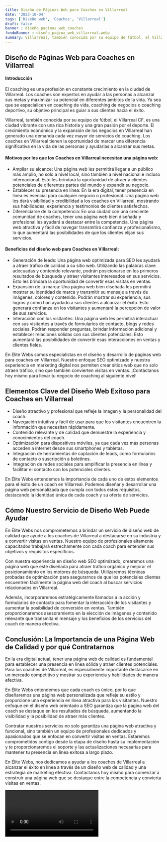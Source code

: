 ```yaml
---
title: Diseño de Páginas Web para Coaches en Villarreal
date: '2023-10-04'
tags: ['Diseño web', 'Coaches', 'Villarreal']
draft: false
banner : diseño_paginas_web_coaches
fondoBanner : diseño_pagina_web_villarreal.webp
summary: Villarreal, también conocida por su equipo de fútbol, el Villarreal CF, es una ciudad vibrante con una rica historia y una gran pasión por el deporte. El crecimiento económico y la expansión de los negocios en Villarreal han generado una demanda cada vez mayor de servicios de coaching. Los coaches en Villarreal tienen la oportunidad de marcar una diferencia significativa en la vida de las personas y ayudarlas a alcanzar sus metas.
---
```


## Diseño de Páginas Web para Coaches en Villarreal

#### Introducción
El coaching es una profesión en constante crecimiento en la ciudad de Villarreal. Los coaches son expertos en ayudar a las personas a alcanzar sus metas y maximizar su potencial en diferentes ámbitos de la vida. Ya sea que se especialicen en coaching de vida, coaching de negocios o coaching deportivo, su objetivo principal es guiar a sus clientes hacia el éxito.

Villarreal, también conocida por su equipo de fútbol, el Villarreal CF, es una ciudad vibrante con una rica historia y una gran pasión por el deporte. El crecimiento económico y la expansión de los negocios en Villarreal han generado una demanda cada vez mayor de servicios de coaching. Los coaches en Villarreal tienen la oportunidad de marcar una diferencia significativa en la vida de las personas y ayudarlas a alcanzar sus metas.

#### Motivos por los que los Coaches en Villarreal necesitan una página web:
- Ampliar su alcance: Una página web les permitirá llegar a un público más amplio, no solo a nivel local, sino también a nivel nacional e incluso internacional. Esto les brindará la oportunidad de atraer a clientes potenciales de diferentes partes del mundo y expandir su negocio.
- Establecer su presencia en línea: En la era digital, tener presencia en línea es esencial para cualquier negocio o profesional. Una página web les dará visibilidad y credibilidad a los coaches en Villarreal, mostrando sus habilidades, experiencia y testimonios de clientes satisfechos.
- Diferenciarse de la competencia: En una ciudad con una creciente comunidad de coaches, tener una página web bien diseñada y profesional les ayudará a destacar entre la competencia. Una página web atractiva y fácil de navegar transmitirá confianza y profesionalismo, lo que aumentará las posibilidades de que los clientes elijan sus servicios.

#### Beneficios del diseño web para Coaches en Villarreal:
- Generación de leads: Una página web optimizada para SEO les ayudará a atraer tráfico de calidad a su sitio web. Utilizando las palabras clave adecuadas y contenido relevante, podrán posicionarse en los primeros resultados de búsqueda y atraer visitantes interesados en sus servicios. Esto les brindará la oportunidad de convertir esas visitas en ventas.
- Expansión de la marca: Una página web bien diseñada les permitirá mostrar su identidad de marca y transmitir su mensaje a través de imágenes, colores y contenido. Podrán mostrar su experiencia, sus logros y cómo han ayudado a sus clientes a alcanzar el éxito. Esto generará confianza en los visitantes y aumentará la percepción de valor de sus servicios.
- Interacción con los visitantes: Una página web les permitirá interactuar con sus visitantes a través de formularios de contacto, blogs y redes sociales. Podrán responder preguntas, brindar información adicional y establecer relaciones sólidas con sus clientes potenciales. Esto aumentará las posibilidades de convertir esas interacciones en ventas y clientes fieles.

En Elite Webs somos especialistas en el diseño y desarrollo de páginas web para coaches en Villarreal. Nuestro enfoque SEO optimizado y nuestra experiencia en marketing digital nos permiten crear sitios web que no solo atraen tráfico, sino que también convierten visitas en ventas. ¡Contáctanos hoy mismo para llevar tu negocio de coaching al siguiente nivel!

<GifSeo />

<Cta />

## Elementos Clave del Diseño Web Exitoso para Coaches en Villarreal

- Diseño atractivo y profesional que refleje la imagen y la personalidad del coach.
- Navegación intuitiva y fácil de usar para que los visitantes encuentren la información que necesitan rápidamente.
- Contenido relevante y de calidad que demuestre la experiencia y conocimientos del coach.
- Optimización para dispositivos móviles, ya que cada vez más personas acceden a internet desde sus smartphones y tabletas.
- Integración de herramientas de captación de leads, como formularios de contacto o suscripción a boletines.
- Integración de redes sociales para amplificar la presencia en línea y facilitar el contacto con los potenciales clientes.

En Élite Webs entendemos la importancia de cada uno de estos elementos para el éxito de un coach en Villarreal. Podemos diseñar y desarrollar una página web personalizada que cumpla con todos estos requisitos, destacando la identidad única de cada coach y su oferta de servicios.

## Cómo Nuestro Servicio de Diseño Web Puede Ayudar

En Élite Webs nos comprometemos a brindar un servicio de diseño web de calidad que ayude a los coaches de Villarreal a destacarse en su industria y a convertir visitas en ventas. Nuestro equipo de profesionales altamente capacitados trabajará estrechamente con cada coach para entender sus objetivos y requisitos específicos.

Con nuestra experiencia en diseño web SEO optimizado, crearemos una página web que esté diseñada para atraer tráfico orgánico y mejorar el posicionamiento en los motores de búsqueda. Utilizaremos técnicas probadas de optimización para asegurarnos de que los potenciales clientes encuentren fácilmente la página web del coach al buscar servicios relacionados en Villarreal.

Además, incorporaremos estratégicamente llamados a la acción y formularios de contacto para fomentar la interacción de los visitantes y aumentar la posibilidad de conversión en ventas. También proporcionaremos asesoramiento en la elección de imágenes y contenido relevante que transmita el mensaje y los beneficios de los servicios del coach de manera efectiva.

## Conclusión: La Importancia de una Página Web de Calidad y por qué Contratarnos

En la era digital actual, tener una página web de calidad es fundamental para establecer una presencia en línea sólida y atraer clientes potenciales. Para los coaches de Villarreal, es especialmente importante destacarse en un mercado competitivo y mostrar su experiencia y habilidades de manera efectiva.

En Élite Webs entendemos que cada coach es único, por lo que diseñaremos una página web personalizada que refleje su estilo y proporcione una experiencia en línea atractiva para los visitantes. Nuestro enfoque en el diseño web orientado a SEO garantiza que la página web del coach se destaque en los resultados de búsqueda, aumentando la visibilidad y la posibilidad de atraer más clientes.

Contratar nuestros servicios no solo garantiza una página web atractiva y funcional, sino también un equipo de profesionales dedicados y apasionados que se enfocan en convertir visitas en ventas. Estaremos comprometidos contigo desde la etapa de diseño hasta su implementación y te proporcionaremos el soporte y las actualizaciones necesarias para mantener tu presencia en línea exitosa a largo plazo.

En Élite Webs, nos dedicamos a ayudar a los coaches de Villarreal a alcanzar el éxito en línea a través de un diseño web de calidad y una estrategia de marketing efectiva. Contáctanos hoy mismo para comenzar a construir una página web que se destaque entre la competencia y convierta visitas en ventas.

<Video />

<CtaBot job='Coaches' city='Villarreal'/>

<Gmaps query='Villarreal+españa+maps' />